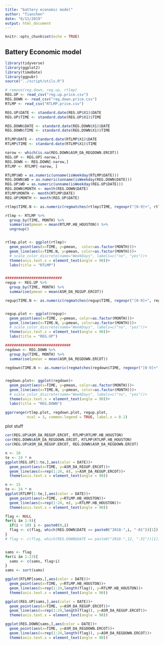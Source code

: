 ```yaml
---
title: "battery economic model"
author: "Tianchen"
date: "6/11/2019"
output: html_document
---
```


```r
knitr::opts_chunk$set(echo = TRUE)
```

## Battery Economic model 
```r
library(tidyverse)
library(ggplot2)
library(timeDate)
library(ggpubr)
source("../script/utils.R")
```


```r
# remove(reg.down, reg.up, rtlmp)
REG.UP <- read_csv("reg.up.price.csv")
REG.DOWN <- read_csv("reg.down.price.csv")
RTLMP <- read_csv("RTLMP.price.csv")

REG.UP$DATE <- standard.date(REG.UP$X1)$DATE
REG.UP$TIME <- standard.date(REG.UP$X1)$TIME

REG.DOWN$DATE <- standard.date(REG.DOWN$X1)$DATE
REG.DOWN$TIME <- standard.date(REG.DOWN$X1)$TIME

RTLMP$DATE <- standard.date(RTLMP$X1)$DATE
RTLMP$TIME <- standard.date(RTLMP$X1)$TIME

narow <- which(is.na(REG.DOWN$ASM_DA_REGDOWN.ERCOT))
REG.UP <- REG.UP[-narow,]
REG.DOWN <- REG.DOWN[-narow,]
RTLMP <- RTLMP[-narow, ]
```

```r
RTLMP$WD = as.numeric(unname(isWeekday(RTLMP$DATE)))
REG.DOWN$WD = as.numeric(unname(isWeekday(REG.DOWN$DATE)))
REG.UP$WD = as.numeric(unname(isWeekday(REG.UP$DATE)))
REG.DOWN$MONTH <- month(REG.DOWN$DATE)
RTLMP$MONTH <- month(RTLMP$DATE)
REG.UP$MONTH <- month(REG.UP$DATE)

rtlmp$TIME.N <- as.numeric(regmatches(rtlmp$TIME, regexpr("[0-9]+", rtlmp$TIME)))

rtlmp <- RTLMP %>%
  group_by(TIME, MONTH) %>%
  summarise(pmean = mean(RTLMP.HB_HOUSTON)) %>%
  ungroup()


rtlmp.plot <- ggplot(rtlmp)+
  geom_point(aes(x=TIME, y=pmean,  color=as.factor(MONTH)))+
  geom_line(aes(x=TIME.N, y=pmean, color=as.factor(MONTH)))+
  # scale_color_discrete(name="WeekDays", labels=c("no", "yes"))+
  theme(axis.text.x = element_text(angle = 90))+
  labs(title = "RTLMP")


##########################
regup <- REG.UP %>%
  group_by(TIME, MONTH) %>%
  summarise(pmean = mean(ASM_DA_REGUP.ERCOT))

regup$TIME.N <- as.numeric(regmatches(regup$TIME, regexpr("[0-9]+", regup$TIME)))


regup.plot <- ggplot(regup)+
  geom_point(aes(x=TIME, y=pmean, color=as.factor(MONTH)))+
  geom_line(aes(x=TIME.N, y=pmean, color=as.factor(MONTH)))+
  # scale_color_discrete(name="WeekDays", labels=c("no", "yes"))+
  theme(axis.text.x = element_text(angle = 90))+
  labs(title = "REG.UP")

##############################
regdown <- REG.DOWN %>%
  group_by(TIME, MONTH) %>%
  summarise(pmean = mean(ASM_DA_REGDOWN.ERCOT))

regdown$TIME.N <- as.numeric(regmatches(regdown$TIME, regexpr("[0-9]+", regdown$TIME)))


regdown.plot<- ggplot(regdown)+
  geom_point(aes(x=TIME, y=pmean, color=as.factor(MONTH)))+
  geom_line(aes(x=TIME.N, y=pmean, color=as.factor(MONTH)))+
  # scale_color_discrete(name="WeekDays", labels=c("no", "yes"))+
  theme(axis.text.x = element_text(angle = 90))+
  labs(title = "REG.DOWN")

ggarrange(rtlmp.plot, regdown.plot, regup.plot,
          ncol = 3, common.legend = TRUE, label.x = 0.1)
```




plot stuff
```r
cor(REG.UP$ASM_DA_REGUP.ERCOT, RTLMP$RTLMP.HB_HOUSTON)
cor(REG.DOWN$ASM_DA_REGDOWN.ERCOT, RTLMP$RTLMP.HB_HOUSTON)
cor(REG.UP$ASM_DA_REGUP.ERCOT, REG.DOWN$ASM_DA_REGDOWN.ERCOT)

n <- 10
te <- 24 * n
ggplot(REG.UP[1:te,],aes(color = DATE))+
  geom_point(aes(x=TIME, y=ASM_DA_REGUP.ERCOT))+
  geom_line(aes(x=rep(1:24, n), y=ASM_DA_REGUP.ERCOT))+
  theme(axis.text.x = element_text(angle = 90))

n <- 15
te <- 24 * n
ggplot(RTLMP[1:te,],aes(color = DATE))+
  geom_point(aes(x=TIME, y=RTLMP.HB_HOUSTON))+
  geom_line(aes(x=rep(1:24, n), y=RTLMP.HB_HOUSTON))+
  theme(axis.text.x = element_text(angle = 90))
```

```r
flag <- NULL
for(i in 1:9){
  if(i < 10) i <- paste0(0,i)
  flag <- c(flag, which(REG.DOWN$DATE == paste0("2018-",i, "-01"))[1])
}
# flag <- c(flag, which(REG.DOWN$DATE == paste0("2018-",12, "-31"))[1])


sams <- flag
for(i in 1:23){
  sams <- c(sams, flag+i)
}
sams <- sort(sams)

ggplot(RTLMP[sams,],aes(color = DATE))+
  geom_point(aes(x=TIME, y=RTLMP.HB_HOUSTON))+
  geom_line(aes(x=rep(1:24,length(flag)), y=RTLMP.HB_HOUSTON))+
  theme(axis.text.x = element_text(angle = 90))

ggplot(REG.UP[sams,],aes(color = DATE))+
  geom_point(aes(x=TIME, y=ASM_DA_REGUP.ERCOT))+
  geom_line(aes(x=rep(1:24,length(flag)), y=ASM_DA_REGUP.ERCOT))+
  theme(axis.text.x = element_text(angle = 90))

ggplot(REG.DOWN[sams,],aes(color = DATE))+
  geom_point(aes(x=TIME, y=ASM_DA_REGDOWN.ERCOT))+
  geom_line(aes(x=rep(1:24,length(flag)), y=ASM_DA_REGDOWN.ERCOT))+
  theme(axis.text.x = element_text(angle = 90))
```

